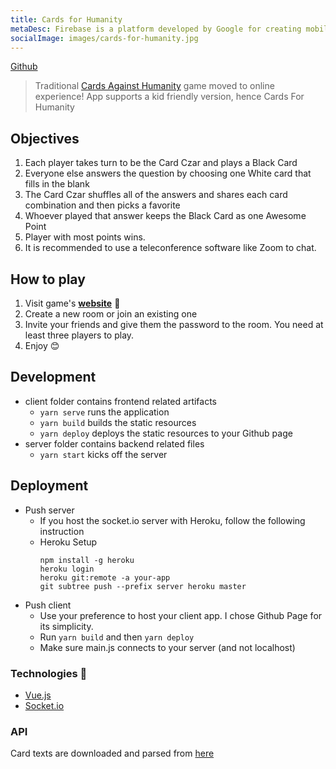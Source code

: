 ```yaml
---
title: Cards for Humanity
metaDesc: Firebase is a platform developed by Google for creating mobile and web applications. It was originally an independent company founded in 2011. In 2014, Google acquired the platform and it is now their flagship offering for app development.
socialImage: images/cards-for-humanity.jpg
---
```


[Github](https://github.com/etuong/cards-for-humanity)

> Traditional [Cards Against Humanity](https://en.wikipedia.org/wiki/Cards_Against_Humanity) game moved to online experience! App supports a kid friendly version, hence Cards For Humanity

## Objectives

1. Each player takes turn to be the Card Czar and plays a Black Card
1. Everyone else answers the question by choosing one White card that fills in the blank
1. The Card Czar shuffles all of the answers and shares each card combination and then picks a favorite
1. Whoever played that answer keeps the Black Card as one Awesome Point
1. Player with most points wins.
1. It is recommended to use a teleconference software like Zoom to chat.

## How to play

1. Visit game's **[website](https://etuong.github.io/cards-for-humanity/)** 🔗
2. Create a new room or join an existing one
3. Invite your friends and give them the password to the room. You need at least three players to play.
4. Enjoy 😊

## Development

- client folder contains frontend related artifacts
  - `yarn serve` runs the application
  - `yarn build` builds the static resources
  - `yarn deploy` deploys the static resources to your Github page
- server folder contains backend related files
  - `yarn start` kicks off the server

## Deployment

- Push server
  - If you host the socket.io server with Heroku, follow the following instruction
  - Heroku Setup
    ```
    npm install -g heroku
    heroku login
    heroku git:remote -a your-app
    git subtree push --prefix server heroku master
    ```
- Push client
  - Use your preference to host your client app. I chose Github Page for its simplicity.
  - Run `yarn build` and then `yarn deploy`
  - Make sure main.js connects to your server (and not localhost)

### Technologies 🔧

- [Vue.js](https://vuejs.org/)
- [Socket.io](https://socket.io/)

### API

Card texts are downloaded and parsed from [here](https://crhallberg.com/cah/)
